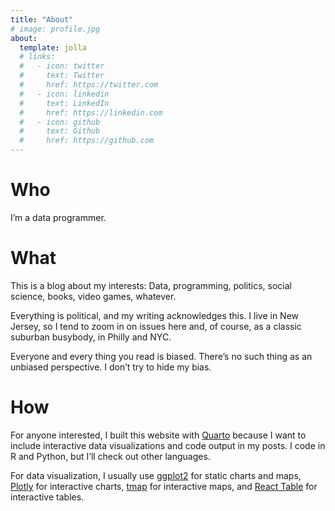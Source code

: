 ```yaml
---
title: "About"
# image: profile.jpg
about:
  template: jolla
  # links:
  #   - icon: twitter
  #     text: Twitter
  #     href: https://twitter.com
  #   - icon: linkedin
  #     text: LinkedIn
  #     href: https://linkedin.com
  #   - icon: github
  #     text: Github
  #     href: https://github.com
---
```


# Who

I'm a data programmer.

# What

This is a blog about my interests: Data, programming, politics, social science, books, video games, whatever.

Everything is political, and my writing acknowledges this. I live in New Jersey, so I tend to zoom in on issues here and, of course, as a classic suburban busybody, in Philly and NYC.

Everyone and every thing you read is biased. There's no such thing as an unbiased perspective. I don't try to hide my bias.

# How

For anyone interested, I built this website with [Quarto](https://quarto.org/docs/websites/website-blog.html) because I want to include interactive data visualizations and code output in my posts. I code in R and Python, but I'll check out other languages.

For data visualization, I usually use [ggplot2](https://ggplot2.tidyverse.org/) for static charts and maps, [Plotly](https://plotly.com/ggplot2/) for interactive charts, [tmap](https://cran.r-project.org/web/packages/tmap/vignettes/tmap-getstarted.html) for interactive maps, and [React Table](https://github.com/tanstack/table/tree/v7) for interactive tables.
